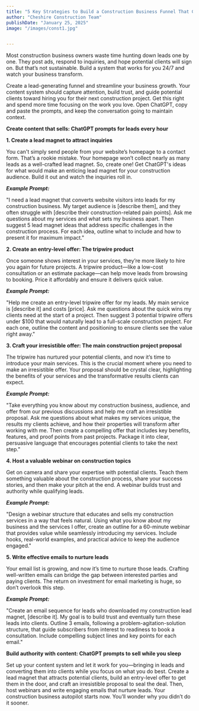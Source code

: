 ```yaml
---
title: "5 Key Strategies to Build a Construction Business Funnel That Generates Leads While You Sleep"
author: "Cheshire Construction Team"
publishDate: "January 25, 2025"
image: "/images/const1.jpg"


---
```



Most construction business owners waste time hunting down leads one by one. They post ads, respond to inquiries, and hope potential clients will sign on. But that’s not sustainable. Build a system that works for you 24/7 and watch your business transform.

Create a lead-generating funnel and streamline your business growth. Your content system should capture attention, build trust, and guide potential clients toward hiring you for their next construction project. Get this right and spend more time focusing on the work you love. Open ChatGPT, copy and paste the prompts, and keep the conversation going to maintain context.


**Create content that sells: ChatGPT prompts for leads every hour**

**1. Create a lead magnet to attract inquiries**


You can't simply send people from your website’s homepage to a contact form. That’s a rookie mistake. Your homepage won’t collect nearly as many leads as a well-crafted lead magnet. So, create one! Get ChatGPT's ideas for what would make an enticing lead magnet for your construction audience. Build it out and watch the inquiries roll in.

***Example Prompt:***

"I need a lead magnet that converts website visitors into leads for my construction business. My target audience is [describe them], and they often struggle with [describe their construction-related pain points]. Ask me questions about my services and what sets my business apart. Then suggest 5 lead magnet ideas that address specific challenges in the construction process. For each idea, outline what to include and how to present it for maximum impact."



**2. Create an entry-level offer: The tripwire product**

Once someone shows interest in your services, they’re more likely to hire you again for future projects. A tripwire product—like a low-cost consultation or an estimate package—can help move leads from browsing to booking. Price it affordably and ensure it delivers quick value.

***Example Prompt:***

"Help me create an entry-level tripwire offer for my leads. My main service is [describe it] and costs [price]. Ask me questions about the quick wins my clients need at the start of a project. Then suggest 3 potential tripwire offers under $100 that would naturally lead to a full-scale construction project. For each one, outline the content and positioning to ensure clients see the value right away."




**3. Craft your irresistible offer: The main construction project proposal**

The tripwire has nurtured your potential clients, and now it’s time to introduce your main services. This is the crucial moment where you need to make an irresistible offer. Your proposal should be crystal clear, highlighting the benefits of your services and the transformative results clients can expect.

***Example Prompt:***

"Take everything you know about my construction business, audience, and offer from our previous discussions and help me craft an irresistible proposal. Ask me questions about what makes my services unique, the results my clients achieve, and how their properties will transform after working with me. Then create a compelling offer that includes key benefits, features, and proof points from past projects. Package it into clear, persuasive language that encourages potential clients to take the next step."



**4. Host a valuable webinar on construction topics**

Get on camera and share your expertise with potential clients. Teach them something valuable about the construction process, share your success stories, and then make your pitch at the end. A webinar builds trust and authority while qualifying leads.

***Example Prompt:***

"Design a webinar structure that educates and sells my construction services in a way that feels natural. Using what you know about my business and the services I offer, create an outline for a 60-minute webinar that provides value while seamlessly introducing my services. Include hooks, real-world examples, and practical advice to keep the audience engaged."


**5. Write effective emails to nurture leads**

Your email list is growing, and now it’s time to nurture those leads. Crafting well-written emails can bridge the gap between interested parties and paying clients. The return on investment for email marketing is huge, so don’t overlook this step.

***Example Prompt:***

"Create an email sequence for leads who downloaded my construction lead magnet, [describe it]. My goal is to build trust and eventually turn these leads into clients. Outline 3 emails, following a problem-agitation-solution structure, that guide subscribers from interest to readiness to book a consultation. Include compelling subject lines and key points for each email."


**Build authority with content: ChatGPT prompts to sell while you sleep**

Set up your content system and let it work for you—bringing in leads and converting them into clients while you focus on what you do best. Create a lead magnet that attracts potential clients, build an entry-level offer to get them in the door, and craft an irresistible proposal to seal the deal. Then, host webinars and write engaging emails that nurture leads. Your construction business autopilot starts now. You’ll wonder why you didn’t do it sooner.